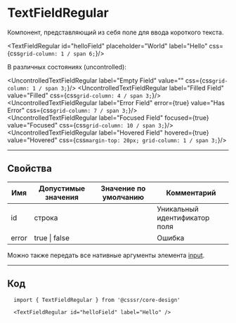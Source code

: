 
# TextFieldRegular

Компонент, представляющий из себя поле для ввода короткого текста.

<TextFieldRegular id="helloField" placeholder="World" label="Hello" css={css`grid-column: 1 / span 6;`}/>

В различных состояниях (uncontrolled):

<UncontrolledTextFieldRegular label="Empty Field" value="" css={css`grid-column: 1 / span 3;`}/>
<UncontrolledTextFieldRegular label="Filled Field" value="Filled" css={css`grid-column: 4 / span 3;`}/>
<UncontrolledTextFieldRegular label="Error Field" error={true} value="Has Error" css={css`grid-column: 7 / span 3;`}/>
<UncontrolledTextFieldRegular label="Focused Field" focused={true} value="Focused" css={css`grid-column: 10 / span 3;`}/>
<UncontrolledTextFieldRegular label="Hovered Field" hovered={true} value="Hovered" css={css`margin-top: 20px; grid-column: 1 / span 3;`}/>
 

---

## Свойства

| Имя   | Допустимые значения | Значение по умолчанию | Комментарий                   |
| ----- | ------------------- | --------------------- | ----------------------------- |
| id    | строка              |                       | Уникальный идентификатор поля |
| error | true \| false       |                       | Ошибка                        |

Можно также передать все нативные аргументы элемента [input](http://htmlbook.ru/html/input).

---------------------------------------
## Код
```
  import { TextFieldRegular } from '@csssr/core-design'

  <TextFieldRegular id="helloField" label="Hello" />
```

